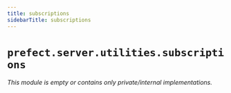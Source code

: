 ```yaml
---
title: subscriptions
sidebarTitle: subscriptions
---
```


# `prefect.server.utilities.subscriptions`

*This module is empty or contains only private/internal implementations.*
